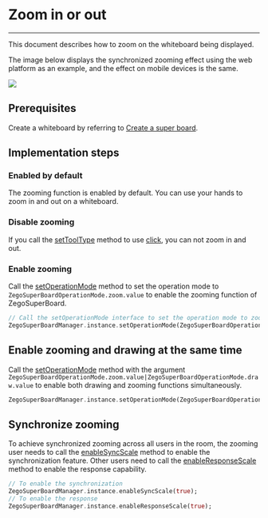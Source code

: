 # Zoom in or out

- - -


This document describes how to zoom on the whiteboard being displayed.

The image below displays the synchronized zooming effect using the web platform as an example, and the effect on mobile devices is the same.

<Frame width="512" height="auto" caption=""><img src="https://doc-media.zego.im/sdk-doc/Pics/WhiteboardView/zoom.gif" /></Frame>

## Prerequisites
Create a whiteboard by referring to [Create a super board](../quick-start/create-white-board.mdx).

## Implementation steps

### Enabled by default

The zooming function is enabled by default. You can use your hands to zoom in and out on a whiteboard.

### Disable zooming

If you call the [setToolType](https://pub.dev/documentation/zego_superboard/latest/zego_superboard/ZegoSuperBoardManager/setToolType.html) method to use [click](https://pub.dev/documentation/zego_superboard/latest/zego_superboard_defines/ZegoSuperBoardTool.html#click), you can not zoom in and out.

### Enable zooming

Call the [setOperationMode](https://pub.dev/documentation/zego_superboard/latest/zego_superboard/ZegoSuperBoardManager/setOperationMode.html) method to set the operation mode to `ZegoSuperBoardOperationMode.zoom.value` to enable the zooming function of ZegoSuperBoard.

```dart
// Call the setOperationMode interface to set the operation mode to zoom mode.
ZegoSuperBoardManager.instance.setOperationMode(ZegoSuperBoardOperationMode.zoom.value);
```

## Enable zooming and drawing at the same time

Call the [setOperationMode](https://pub.dev/documentation/zego_superboard/latest/zego_superboard/ZegoSuperBoardManager/setOperationMode.html) method with the argument `ZegoSuperBoardOperationMode.zoom.value|ZegoSuperBoardOperationMode.draw.value` to enable both drawing and zooming functions simultaneously.

```dart
ZegoSuperBoardManager.instance.setOperationMode(ZegoSuperBoardOperationMode.zoom.value|ZegoSuperBoardOperationMode.draw.value);
```

## Synchronize zooming

To achieve synchronized zooming across all users in the room, the zooming user needs to call the [enableSyncScale](https://pub.dev/documentation/zego_superboard/latest/zego_superboard/ZegoSuperBoardManager/enableSyncScale.html) method to enable the synchronization feature. Other users need to call the [enableResponseScale](https://pub.dev/documentation/zego_superboard/latest/zego_superboard/ZegoSuperBoardManager/enableResponseScale.html) method to enable the response capability.

```dart
// To enable the synchronization
ZegoSuperBoardManager.instance.enableSyncScale(true);
// To enable the response
ZegoSuperBoardManager.instance.enableResponseScale(true);
```

